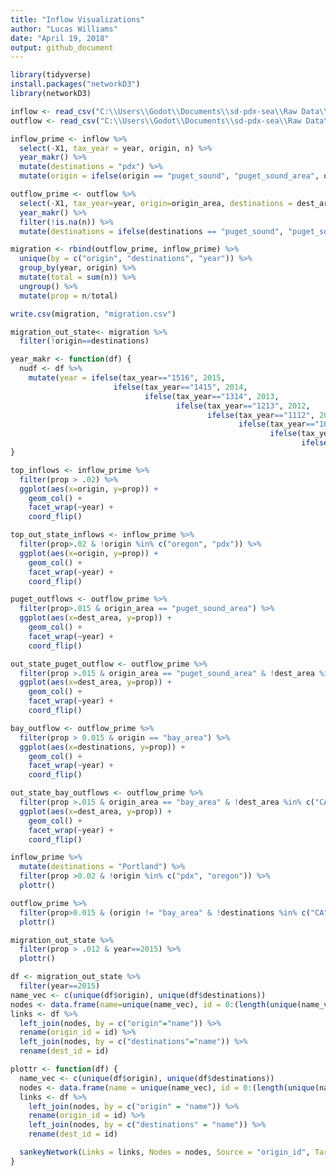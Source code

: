 ```yaml
---
title: "Inflow Visualizations"
author: "Lucas Williams"
date: "April 19, 2018"
output: github_document
---
```


```r
library(tidyverse)
install.packages("networkD3")
library(networkD3)
```
```r
inflow <- read_csv("C:\\Users\\Godot\\Documents\\sd-pdx-sea\\Raw Data\\migration_data\\area_area_inflow.csv")
outflow <- read_csv("C:\\Users\\Godot\\Documents\\sd-pdx-sea\\Raw Data\\migration_data\\outflow.csv") 
```
```r
inflow_prime <- inflow %>%
  select(-X1, tax_year = year, origin, n) %>%
  year_makr() %>%
  mutate(destinations = "pdx") %>%
  mutate(origin = ifelse(origin == "puget_sound", "puget_sound_area", origin)) 

outflow_prime <- outflow %>%
  select(-X1, tax_year=year, origin=origin_area, destinations = dest_area, n) %>%
  year_makr() %>%
  filter(!is.na(n)) %>%
  mutate(destinations = ifelse(destinations == "puget_sound", "puget_sound_area", destinations))

migration <- rbind(outflow_prime, inflow_prime) %>%
  unique(by = c("origin", "destinations", "year")) %>%
  group_by(year, origin) %>%
  mutate(total = sum(n)) %>%
  ungroup() %>%
  mutate(prop = n/total)

write.csv(migration, "migration.csv")

migration_out_state<- migration %>%
  filter(!origin==destinations)
```
```r
year_makr <- function(df) {
  nudf <- df %>%
    mutate(year = ifelse(tax_year=="1516", 2015, 
                       ifelse(tax_year=="1415", 2014,
                              ifelse(tax_year=="1314", 2013,
                                     ifelse(tax_year=="1213", 2012,
                                            ifelse(tax_year=="1112", 2011,
                                                   ifelse(tax_year=="1011", 2010,
                                                          ifelse(tax_year=="0910", 2009,
                                                                 ifelse(tax_year=="0809", 2008, "else"))))))))) 
}  
```
```r
top_inflows <- inflow_prime %>%
  filter(prop > .02) %>%
  ggplot(aes(x=origin, y=prop)) + 
    geom_col() +
    facet_wrap(~year) +
    coord_flip()

top_out_state_inflows <- inflow_prime %>%
  filter(prop>.02 & !origin %in% c("oregon", "pdx")) %>%
  ggplot(aes(x=origin, y=prop)) + 
    geom_col() +
    facet_wrap(~year) +
    coord_flip()

puget_outflows <- outflow_prime %>%
  filter(prop>.015 & origin_area == "puget_sound_area") %>%
  ggplot(aes(x=dest_area, y=prop)) +
    geom_col() +
    facet_wrap(~year) +
    coord_flip()

out_state_puget_outflow <- outflow_prime %>%
  filter(prop >.015 & origin_area == "puget_sound_area" & !dest_area %in% c("WA", "puget_sound")) %>%
  ggplot(aes(x=dest_area, y=prop)) +
    geom_col() +
    facet_wrap(~year) +
    coord_flip()

bay_outflow <- outflow_prime %>%
  filter(prop > 0.015 & origin == "bay_area") %>%
  ggplot(aes(x=destinations, y=prop)) +
    geom_col() +
    facet_wrap(~year) +
    coord_flip()

out_state_bay_outflows <- outflow_prime %>%
  filter(prop >.015 & origin_area == "bay_area" & !dest_area %in% c("CA", "bay_area", "LA")) %>%
  ggplot(aes(x=dest_area, y=prop)) +
    geom_col() +
    facet_wrap(~year) +
    coord_flip()
```

```r
inflow_prime %>%
  mutate(destinations = "Portland") %>%
  filter(prop >0.02 & !origin %in% c("pdx", "oregon")) %>%
  plottr()

outflow_prime %>%
  filter(prop>0.015 & (origin != "bay_area" & !destinations %in% c("CA", "LA", "bay"))) %>%
  plottr()
```

```r
migration_out_state %>%
  filter(prop > .012 & year==2015) %>%
  plottr()
```
```r
df <- migration_out_state %>%
  filter(year==2015)
name_vec <- c(unique(df$origin), unique(df$destinations))
nodes <- data.frame(name=unique(name_vec), id = 0:(length(unique(name_vec))-1))
links <- df %>% 
  left_join(nodes, by = c("origin"="name")) %>%
  rename(origin_id = id) %>%
  left_join(nodes, by = c("destinations"="name")) %>%
  rename(dest_id = id)
```
```r

plottr <- function(df) {
  name_vec <- c(unique(df$origin), unique(df$destinations))
  nodes <- data.frame(name = unique(name_vec), id = 0:(length(unique(name_vec))-1))
  links <- df %>%
    left_join(nodes, by = c("origin" = "name")) %>%
    rename(origin_id = id) %>%
    left_join(nodes, by = c("destinations" = "name")) %>%
    rename(dest_id = id)

  sankeyNetwork(Links = links, Nodes = nodes, Source = "origin_id", Target = "dest_id", Value = "n", NodeID = "name", fontSize = 16)
}
```